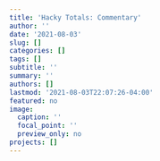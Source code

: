 ```yaml
---
title: 'Hacky Totals: Commentary'
author: ''
date: '2021-08-03'
slug: []
categories: []
tags: []
subtitle: ''
summary: ''
authors: []
lastmod: '2021-08-03T22:07:26-04:00'
featured: no
image:
  caption: ''
  focal_point: ''
  preview_only: no
projects: []
---
```

